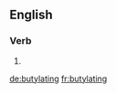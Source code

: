 ==English==

===Verb===
{{head|en}}

# {{present participle of|butylate|lang=en}}

[[de:butylating]]
[[fr:butylating]]